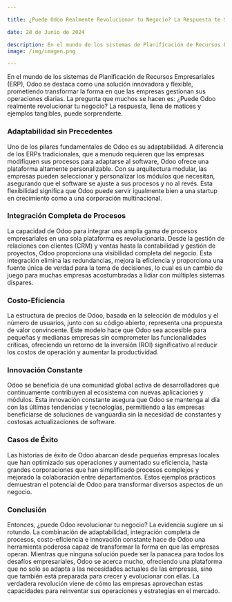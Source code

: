 ```yaml
---

title: ¿Puede Odoo Realmente Revolucionar tu Negocio? La Respuesta te Sorprenderá

date: 28 de Junio de 2024

description: En el mundo de los sistemas de Planificación de Recursos Empresariales (ERP), Odoo se destaca como una solución innovadora y flexible, prometiendo transformar la forma en que las empresas gestionan sus operaciones diarias.
image: /img/imagen.png

---
```



En el mundo de los sistemas de Planificación de Recursos Empresariales (ERP), Odoo se destaca como una solución innovadora y flexible, prometiendo transformar la forma en que las empresas gestionan sus operaciones diarias. La pregunta que muchos se hacen es: ¿Puede Odoo realmente revolucionar tu negocio? La respuesta, llena de matices y ejemplos tangibles, puede sorprenderte.

### **Adaptabilidad sin Precedentes**

Uno de los pilares fundamentales de Odoo es su adaptabilidad. A diferencia de los ERPs tradicionales, que a menudo requieren que las empresas modifiquen sus procesos para adaptarse al software, Odoo ofrece una plataforma altamente personalizable. Con su arquitectura modular, las empresas pueden seleccionar y personalizar los módulos que necesitan, asegurando que el software se ajuste a sus procesos y no al revés. Esta flexibilidad significa que Odoo puede servir igualmente bien a una startup en crecimiento como a una corporación multinacional.

### **Integración Completa de Procesos**

La capacidad de Odoo para integrar una amplia gama de procesos empresariales en una sola plataforma es revolucionaria. Desde la gestión de relaciones con clientes (CRM) y ventas hasta la contabilidad y gestión de proyectos, Odoo proporciona una visibilidad completa del negocio. Esta integración elimina las redundancias, mejora la eficiencia y proporciona una fuente única de verdad para la toma de decisiones, lo cual es un cambio de juego para muchas empresas acostumbradas a lidiar con múltiples sistemas dispares.

### **Costo-Eficiencia**

La estructura de precios de Odoo, basada en la selección de módulos y el número de usuarios, junto con su código abierto, representa una propuesta de valor convincente. Este modelo hace que Odoo sea accesible para pequeñas y medianas empresas sin comprometer las funcionalidades críticas, ofreciendo un retorno de la inversión (ROI) significativo al reducir los costos de operación y aumentar la productividad.

### **Innovación Constante**

Odoo se beneficia de una comunidad global activa de desarrolladores que continuamente contribuyen al ecosistema con nuevas aplicaciones y módulos. Esta innovación constante asegura que Odoo se mantenga al día con las últimas tendencias y tecnologías, permitiendo a las empresas beneficiarse de soluciones de vanguardia sin la necesidad de constantes y costosas actualizaciones de software.

### **Casos de Éxito**

Las historias de éxito de Odoo abarcan desde pequeñas empresas locales que han optimizado sus operaciones y aumentado su eficiencia, hasta grandes corporaciones que han simplificado procesos complejos y mejorado la colaboración entre departamentos. Estos ejemplos prácticos demuestran el potencial de Odoo para transformar diversos aspectos de un negocio.

### **Conclusión**

Entonces, ¿puede Odoo revolucionar tu negocio? La evidencia sugiere un sí rotundo. La combinación de adaptabilidad, integración completa de procesos, costo-eficiencia e innovación constante hace de Odoo una herramienta poderosa capaz de transformar la forma en que las empresas operan. Mientras que ninguna solución puede ser la panacea para todos los desafíos empresariales, Odoo se acerca mucho, ofreciendo una plataforma que no solo se adapta a las necesidades actuales de las empresas, sino que también está preparada para crecer y evolucionar con ellas. La verdadera revolución viene de cómo las empresas aprovechan estas capacidades para reinventar sus operaciones y estrategias en el mercado.